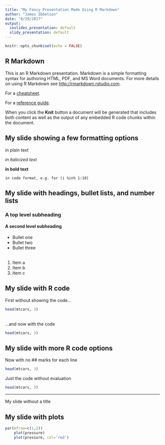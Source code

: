```yaml
---
title: "My Fancy Presentation Made Using R Markdown"
author: "James Ibbetson"
date: "8/29/2017"
output:
  ioslides_presentation: default
  slidy_presentation: default
---
```


```r
knitr::opts_chunk$set(echo = FALSE)
```
## R Markdown

This is an R Markdown presentation. Markdown is a simple formatting syntax for authoring HTML, PDF, and MS Word documents. For more details on using R Markdown see <http://rmarkdown.rstudio.com>.

For a [cheatsheet](www.rstudio.com/wp-content/uploads/2016/03/rmarkdown-cheatsheet-2.0.pdf).

For a [reference guide](www.rstudio.com/wp-content/uploads/2015/03/rmarkdown-reference.pdf).

When you click the **Knit** button a document will be generated that includes both content as well as the output of any embedded R code chunks within the document.

## My slide showing a few formatting options

in plain text

*in italicized text*

**in bold text**

`in code format, e.g. for (i %in% 1:10)`

## My slide with headings, bullet lists, and number lists
### A top level subheading
#### A second level subheading
- Bullet one
- Bullet two
- Bullet three
<br> <br>
1. Item a
2. Item b
3. Item c

## My slide with R code
First without showing the code...
```r
head(mtcars, 3)
```
<br>
...and now with the code
```r
head(mtcars, 3)
```
## My slide with more R code options
Now with no ## marks for each line
```r
head(mtcars, 3)
```

Just the code without evaluation
```r
head(mtcars, 3)
```

***
My slide without a title

## My slide with plots

```r
par(mfrow=c(1,2))
    plot(pressure)
    plot(pressure, col='red')
```

